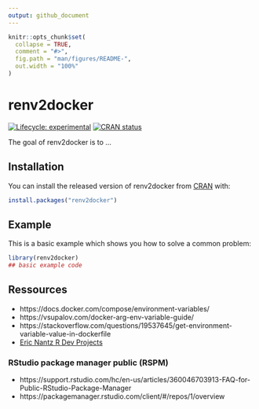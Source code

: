 ```yaml
---
output: github_document
---
```


<!-- README.md is generated from README.Rmd. Please edit that file -->

```r
knitr::opts_chunk$set(
  collapse = TRUE,
  comment = "#>",
  fig.path = "man/figures/README-",
  out.width = "100%"
)
```

# renv2docker

<!-- badges: start -->
[![Lifecycle: experimental](https://img.shields.io/badge/lifecycle-experimental-orange.svg)](https://www.tidyverse.org/lifecycle/#experimental)
[![CRAN status](https://www.r-pkg.org/badges/version/renv2docker)](https://CRAN.R-project.org/package=renv2docker)
<!-- badges: end -->

The goal of renv2docker is to ...

## Installation

You can install the released version of renv2docker from [CRAN](https://CRAN.R-project.org) with:

``` r
install.packages("renv2docker")
```

## Example

This is a basic example which shows you how to solve a common problem:

```r
library(renv2docker)
## basic example code
```

## Ressources

- https://docs.docker.com/compose/environment-variables/
- https://vsupalov.com/docker-arg-env-variable-guide/
- https://stackoverflow.com/questions/19537645/get-environment-variable-value-in-dockerfile
- [Eric Nantz R Dev Projects](https://github.com/rpodcast/r_dev_projects)

### RStudio package manager public (RSPM)
- https://support.rstudio.com/hc/en-us/articles/360046703913-FAQ-for-Public-RStudio-Package-Manager
- https://packagemanager.rstudio.com/client/#/repos/1/overview
